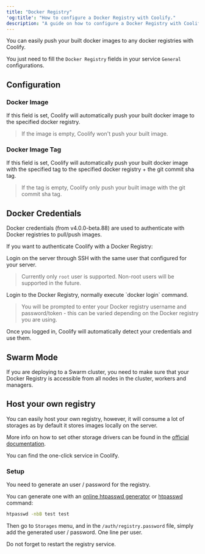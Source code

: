 ```yaml
---
title: "Docker Registry"
'og:title': "How to configure a Docker Registry with Coolify."
description: "A guide on how to configure a Docker Registry with Coolify."
---
```


You can easily push your built docker images to any docker registries with Coolify.

You just need to fill the `Docker Registry` fields in your service `General` configurations.

## Configuration
### Docker Image
If this field is set, Coolify will automatically push your built docker image to the specified docker registry.
> If the image is empty, Coolify won't push your built image.

### Docker Image Tag
If this field is set, Coolify will automatically push your built docker image with the specified tag to the specified docker registry + the git commit sha tag.

> If the tag is empty, Coolify only push your built image with the git commit sha tag.

## Docker Credentials

Docker credentials (from v4.0.0-beta.88) are used to authenticate with Docker registries to pull/push images.

If you want to authenticate Coolify with a Docker Registry:

<Steps>
  <Step title="Login to your server">
    Login on the server through SSH with the same user that configured for your server.

> Currently only `root` user is supported. Non-root users will be supported in the future.
  </Step>
  <Step title="Authenticate to Docker Registry">
    Login to the Docker Registry, normally execute `docker login` command.
    
> You will be prompted to enter your Docker registry username and password/token - this can be varied depending on the Docker registry you are using.
  </Step>
</Steps>
Once you logged in, Coolify will automatically detect your credentials and use them.




## Swarm Mode
If you are deploying to a Swarm cluster, you need to make sure that your Docker Registry is accessible from all nodes in the cluster, workers and managers.

## Host your own registry
You can easily host your own registry, however, it will consume a lot of storages as by default it stores images locally on the server. 

More info on how to set other storage drivers can be found in the [official documentation](https://distribution.github.io/distribution/storage-drivers/).
 
You can find the one-click service in Coolify.

### Setup

You need to generate an user / password for the registry. 

You can generate one with an [online htpasswd generator](https://www.web2generators.com/apache-tools/htpasswd-generator) or [htpasswd](https://httpd.apache.org/docs/current/programs/htpasswd.html) command:

```bash
htpasswd -nbB test test
```

Then go to `Storages` menu, and in the `/auth/registry.password` file, simply add the generated user / password. One line per user.

<Tip>
Do not forget to restart the registry service.
</Tip>
